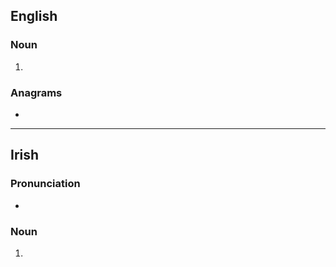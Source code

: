 ==English==

===Noun===
{{head|en|noun form}}

# {{plural of|en|phi}}

===Anagrams===
* {{anagrams|en|a=hips|-ship|HIPs|hiPS|hips|pish|ship}}

----

==Irish==

===Pronunciation===
* {{IPA|ga|[fʲɪʃ]}}

===Noun===
{{head|ga|mutated noun|g=f-s}}

# {{ga-lenition of|pis}}
